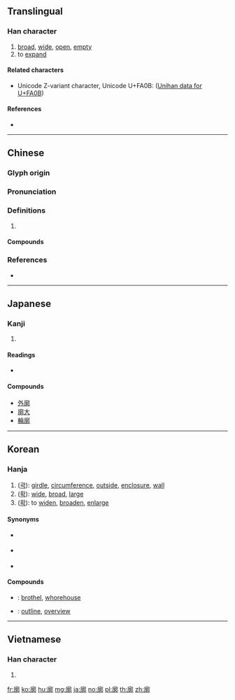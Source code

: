 {{character info/new}}
==Translingual==

===Han character===
{{Han char|rn=53|rad=广|as=11|sn=14|four=00227|canj=IYDL|ids=⿸广郭}}

# [[broad]], [[wide]], [[open]], [[empty]]
# to [[expand]]

====Related characters====
* Unicode Z-variant character, Unicode U+FA0B: ([http://www.unicode.org/cgi-bin/GetUnihanData.pl?codepoint=FA0B Unihan data for U+FA0B])

====References====
* {{Han ref|kx=0350.010|dkj=09461|dj=0661.040|hdz=20895.130|uh=5ED3|ud=24275|bh=B9F8|bd=47608}}

----

==Chinese==
{{zh-forms}}

===Glyph origin===
{{Han etym}}

===Pronunciation===
{{zh-pron
|m=kuò
|c=kwok3,gwok3
|mc=y
|oc=y
|cat=
}}

===Definitions===
{{zh-hanzi}}

# {{rfdef|zh}}

====Compounds====
{{zh-der|寥廓|廓土|廓填|廓廓|廓清|廓爾喀人|廓落|恢廓|恢廓大度|摧陷廓清|空廓|膚廓|輪廓|雙鉤廓填}}

===References===
* {{R:yue:Hanzi}}

----

==Japanese==

===Kanji===
{{ja-kanji|grade=|rs=广11}}

# {{defn|lang=ja|sort=广11}}

====Readings====
* {{ja-readings|on=[[かく]] (kaku)|kun=[[とりで]] (toride), [[くるわ]] (kuruwa)}}

====Compounds====
* [[外廓]]
* [[廓大]]
* [[輪廓]]

----

==Korean==

===Hanja===
{{ko-hanja|hangeul=[[곽]], [[확]]|rv=gwak, hwak|mr=kwak, hwak}}
# ([[곽]]): [[girdle]], [[circumference]], [[outside]], [[enclosure]], [[wall]]
# ([[확]]): [[wide]], [[broad]], [[large]]
# ([[확]]): to [[widen]], [[broaden]], [[enlarge]]

====Synonyms====
* {{sense|girdle}} {{l|ko|郭|tr=[[곽]], ''gwak''}}
* {{sense|wide}} {{l|ko|廣|tr=[[광]], ''gwang''}}
* {{sense|widen}} {{l|ko|擴|tr=[[확]], ''hwak''}}

====Compounds====
* {{l|ko|遊廓|tr=[[유곽]], ''yu-gwak''}}: [[brothel]], [[whorehouse]]
* {{l|ko|輪廓|tr=[[윤곽]], ''yun-gwak''}}: [[outline]], [[overview]]

----

==Vietnamese==

===Han character===
{{vi-hantu|quách|rs=广11}}

# {{defn|lang=vi|sort=广11}}

[[fr:廓]]
[[ko:廓]]
[[hu:廓]]
[[mg:廓]]
[[ja:廓]]
[[no:廓]]
[[pl:廓]]
[[th:廓]]
[[zh:廓]]